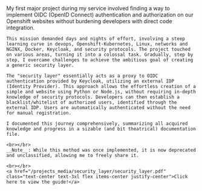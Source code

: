 

<MarkdownLayout headline="OIDC <strong>&nbspprotection&nbsp</strong> without OIDC code.">
    My first major project during my service involved finding a way to implement OIDC (OpenID Connect) authentication and authorization on our Openshift websites without burdening developers with direct code integration.

    This mission demanded days and nights of effort, involving a steep learning curve in devops, Openshift-Kubernetes, Linux, networks and NGINX, Docker, Keycloak, and security protocols. The project touched on various areas, turning it into a colossal task. Gradually, step by step, I overcame challenges to achieve the ambitious goal of creating a generic security layer.

    The "security layer" essentially acts as a proxy to OIDC authentication provided by Keycloak, utilizing an external IDP (Identity Provider). This approach allows the effortless creation of a simple and website using Python or Node.js, without requiring in-depth knowledge of security protocols. Developers can then establish a blacklist/whitelist of authorized users, identified through the external IDP. Users are automatically authenticated without the need for manual registration.

    I documented this journey comprehensively, summarizing all acquired knowledge and progress in a sizable (and bit theatrical) documentation file.

    <br></br>
    __Note__: While this method was once implemented, it is now deprecated and unclassified, allowing me to freely share it.

    <br></br>
    <a href="/projects_media/security_layer/security_layer.pdf" class="text-center text-3xl flex items-center justify-center">Click here to view the guide!</a>
</MarkdownLayout>

